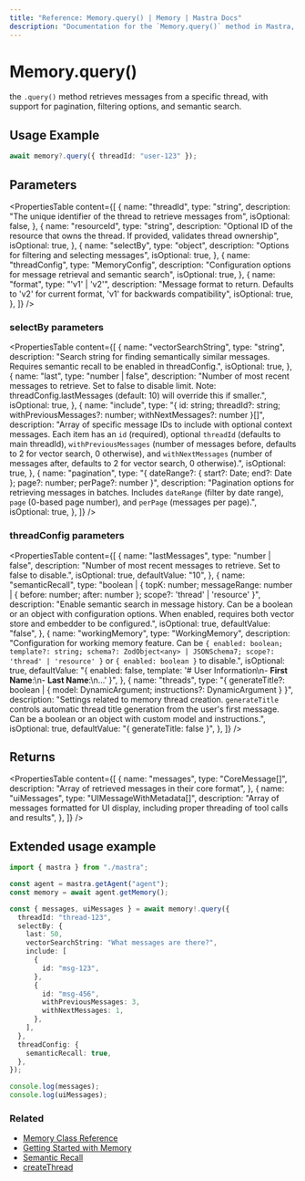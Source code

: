 ```yaml
---
title: "Reference: Memory.query() | Memory | Mastra Docs"
description: "Documentation for the `Memory.query()` method in Mastra, which retrieves messages from a specific thread with support for pagination, filtering options, and semantic search."
---
```


# Memory.query()

the `.query()` method retrieves messages from a specific thread, with support for pagination, filtering options, and semantic search.

## Usage Example

```typescript copy
await memory?.query({ threadId: "user-123" });
```

## Parameters

<PropertiesTable
  content={[
    {
      name: "threadId",
      type: "string",
      description:
        "The unique identifier of the thread to retrieve messages from",
      isOptional: false,
    },
    {
      name: "resourceId",
      type: "string",
      description:
        "Optional ID of the resource that owns the thread. If provided, validates thread ownership",
      isOptional: true,
    },
    {
      name: "selectBy",
      type: "object",
      description: "Options for filtering and selecting messages",
      isOptional: true,
    },
    {
      name: "threadConfig",
      type: "MemoryConfig",
      description:
        "Configuration options for message retrieval and semantic search",
      isOptional: true,
    },
    {
      name: "format",
      type: "'v1' | 'v2'",
      description:
        "Message format to return. Defaults to 'v2' for current format, 'v1' for backwards compatibility",
      isOptional: true,
    },
  ]}
/>

### selectBy parameters

<PropertiesTable
  content={[
    {
      name: "vectorSearchString",
      type: "string",
      description:
        "Search string for finding semantically similar messages. Requires semantic recall to be enabled in threadConfig.",
      isOptional: true,
    },
    {
      name: "last",
      type: "number | false",
      description:
        "Number of most recent messages to retrieve. Set to false to disable limit. Note: threadConfig.lastMessages (default: 10) will override this if smaller.",
      isOptional: true,
    },
    {
      name: "include",
      type: "{ id: string; threadId?: string; withPreviousMessages?: number; withNextMessages?: number }[]",
      description:
        "Array of specific message IDs to include with optional context messages. Each item has an `id` (required), optional `threadId` (defaults to main threadId), `withPreviousMessages` (number of messages before, defaults to 2 for vector search, 0 otherwise), and `withNextMessages` (number of messages after, defaults to 2 for vector search, 0 otherwise).",
      isOptional: true,
    },
    {
      name: "pagination",
      type: "{ dateRange?: { start?: Date; end?: Date }; page?: number; perPage?: number }",
      description:
        "Pagination options for retrieving messages in batches. Includes `dateRange` (filter by date range), `page` (0-based page number), and `perPage` (messages per page).",
      isOptional: true,
    },
  ]}
/>

### threadConfig parameters

<PropertiesTable
  content={[
    {
      name: "lastMessages",
      type: "number | false",
      description:
        "Number of most recent messages to retrieve. Set to false to disable.",
      isOptional: true,
      defaultValue: "10",
    },
    {
      name: "semanticRecall",
      type: "boolean | { topK: number; messageRange: number | { before: number; after: number }; scope?: 'thread' | 'resource' }",
      description:
        "Enable semantic search in message history. Can be a boolean or an object with configuration options. When enabled, requires both vector store and embedder to be configured.",
      isOptional: true,
      defaultValue: "false",
    },
    {
      name: "workingMemory",
      type: "WorkingMemory",
      description:
        "Configuration for working memory feature. Can be `{ enabled: boolean; template?: string; schema?: ZodObject<any> | JSONSchema7; scope?: 'thread' | 'resource' }` or `{ enabled: boolean }` to disable.",
      isOptional: true,
      defaultValue:
        "{ enabled: false, template: '# User Information\\n- **First Name**:\\n- **Last Name**:\\n...' }",
    },
    {
      name: "threads",
      type: "{ generateTitle?: boolean | { model: DynamicArgument<MastraLanguageModel>; instructions?: DynamicArgument<string> } }",
      description:
        "Settings related to memory thread creation. `generateTitle` controls automatic thread title generation from the user's first message. Can be a boolean or an object with custom model and instructions.",
      isOptional: true,
      defaultValue: "{ generateTitle: false }",
    },
  ]}
/>

## Returns

<PropertiesTable
  content={[
    {
      name: "messages",
      type: "CoreMessage[]",
      description: "Array of retrieved messages in their core format",
    },
    {
      name: "uiMessages",
      type: "UIMessageWithMetadata[]",
      description:
        "Array of messages formatted for UI display, including proper threading of tool calls and results",
    },
  ]}
/>

## Extended usage example

```typescript title="src/test-memory.ts" showLineNumbers copy
import { mastra } from "./mastra";

const agent = mastra.getAgent("agent");
const memory = await agent.getMemory();

const { messages, uiMessages } = await memory!.query({
  threadId: "thread-123",
  selectBy: {
    last: 50,
    vectorSearchString: "What messages are there?",
    include: [
      {
        id: "msg-123",
      },
      {
        id: "msg-456",
        withPreviousMessages: 3,
        withNextMessages: 1,
      },
    ],
  },
  threadConfig: {
    semanticRecall: true,
  },
});

console.log(messages);
console.log(uiMessages);
```

### Related

- [Memory Class Reference](/reference/memory/memory-class)
- [Getting Started with Memory](/docs/memory/overview)
- [Semantic Recall](/docs/memory/semantic-recall)
- [createThread](/reference/memory/createThread)
